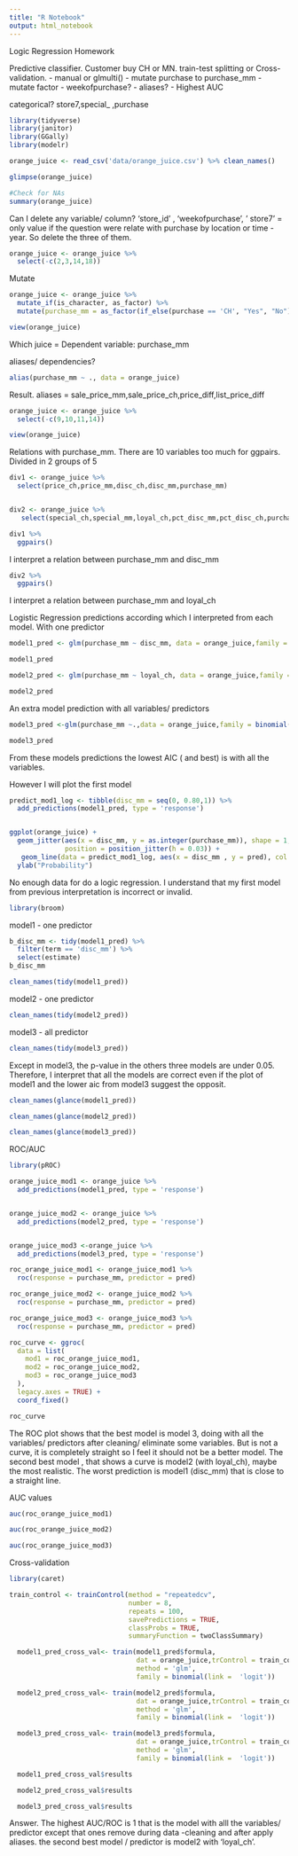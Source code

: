 ```yaml
---
title: "R Notebook"
output: html_notebook
---
```

Logic Regression Homework

Predictive classifier. Customer buy CH or MN. train-test splitting or Cross-validation.
 - manual or glmulti()
 - mutate purchase to purchase_mm
 - mutate factor
 - weekofpurchase?
 - aliases?
 - Highest AUC


categorical? store7,special_ ,purchase
```r
library(tidyverse)
library(janitor)
library(GGally)
library(modelr)
```

```r
orange_juice <- read_csv('data/orange_juice.csv') %>% clean_names()

glimpse(orange_juice)
```

```r
#Check for NAs
summary(orange_juice)
```

Can I delete any variable/ column?
'store_id' , 'weekofpurchase', ' store7' = only value if the question were  relate with purchase by location or time -year. So delete the three of them.

```r
orange_juice <- orange_juice %>% 
  select(-c(2,3,14,18))
```

Mutate 


```r
orange_juice <- orange_juice %>% 
  mutate_if(is_character, as_factor) %>%
  mutate(purchase_mm = as_factor(if_else(purchase == 'CH', "Yes", "No")))
```

```r
view(orange_juice)
```

Which juice = Dependent variable: purchase_mm 

aliases/ dependencies?

```r

alias(purchase_mm ~ ., data = orange_juice)
```
Result. aliases = sale_price_mm,sale_price_ch,price_diff,list_price_diff



```r
orange_juice <- orange_juice %>% 
  select(-c(9,10,11,14))
```

```r
view(orange_juice)
```


Relations with purchase_mm.
There are 10 variables too much for ggpairs. Divided in 2 groups of 5

```r
div1 <- orange_juice %>% 
  select(price_ch,price_mm,disc_ch,disc_mm,purchase_mm)


div2 <- orange_juice %>% 
   select(special_ch,special_mm,loyal_ch,pct_disc_mm,pct_disc_ch,purchase_mm)

```


```r
div1 %>% 
  ggpairs()
```
I interpret a relation  between purchase_mm and disc_mm


```r
div2 %>% 
  ggpairs()
```

I interpret a relation  between purchase_mm and loyal_ch



Logistic Regression predictions according which I interpreted from each model. With one predictor

```r

model1_pred <- glm(purchase_mm ~ disc_mm, data = orange_juice,family = binomial(link = 'logit')) 

model1_pred
```


```r
model2_pred <- glm(purchase_mm ~ loyal_ch, data = orange_juice,family = binomial(link = 'logit'))

model2_pred
```

An extra model prediction with all variables/ predictors

```r
model3_pred <-glm(purchase_mm ~.,data = orange_juice,family = binomial(link = 'logit'))

model3_pred
```

From these models predictions the lowest AIC ( and best) is with all the variables.

However I will plot the first model

```r
predict_mod1_log <- tibble(disc_mm = seq(0, 0.80,1)) %>% 
  add_predictions(model1_pred, type = 'response')


ggplot(orange_juice) +
  geom_jitter(aes(x = disc_mm, y = as.integer(purchase_mm)), shape = 1, 
              position = position_jitter(h = 0.03)) + 
   geom_line(data = predict_mod1_log, aes(x = disc_mm , y = pred), col = 'red') + 
  ylab("Probability")
```

No enough data for do a logic regression. I understand that my first model from previous interpretation is incorrect or invalid.

```r
library(broom)
```

model1 - one predictor


```r
b_disc_mm <- tidy(model1_pred) %>% 
  filter(term == 'disc_mm') %>% 
  select(estimate)
b_disc_mm
```

```r
clean_names(tidy(model1_pred))
```

model2  - one predictor

```r
clean_names(tidy(model2_pred))
```

model3 - all predictor
```r
clean_names(tidy(model3_pred))
```

Except in model3, the p-value in the others three models are under 0.05. Therefore, I interpret that all the models are correct even if the plot of model1 and the lower aic from model3 suggest the opposit.

```r
clean_names(glance(model1_pred))
```
```r
clean_names(glance(model2_pred))
```
```r
clean_names(glance(model3_pred))
```



ROC/AUC

```r
library(pROC)
```

```r
orange_juice_mod1 <- orange_juice %>% 
  add_predictions(model1_pred, type = 'response')


orange_juice_mod2 <- orange_juice %>% 
  add_predictions(model2_pred, type = 'response')


orange_juice_mod3 <-orange_juice %>% 
  add_predictions(model3_pred, type = 'response')

```


```r
roc_orange_juice_mod1 <- orange_juice_mod1 %>% 
  roc(response = purchase_mm, predictor = pred)
```

```r
roc_orange_juice_mod2 <- orange_juice_mod2 %>% 
  roc(response = purchase_mm, predictor = pred)
```


```r
roc_orange_juice_mod3 <- orange_juice_mod3 %>% 
  roc(response = purchase_mm, predictor = pred)
```



```r
roc_curve <- ggroc(
  data = list(
    mod1 = roc_orange_juice_mod1, 
    mod2 = roc_orange_juice_mod2,
    mod3 = roc_orange_juice_mod3
  ), 
  legacy.axes = TRUE) +
  coord_fixed()

roc_curve
```

The ROC plot shows that the best model is model 3, doing with all the variables/ predictors after cleaning/ eliminate some variables. But is not a curve, it is completely straight so I feel it should not be a better model. The second best model , that shows a curve is model2 (with loyal_ch), maybe the most realistic. The worst prediction is model1 (disc_mm) that is close to a straight line.

AUC values

```r
auc(roc_orange_juice_mod1)
```


```r
auc(roc_orange_juice_mod2)
```

```r
auc(roc_orange_juice_mod3)
```


Cross-validation
```r
library(caret)
```


```r
train_control <- trainControl(method = "repeatedcv", 
                              number = 8,
                              repeats = 100,
                              savePredictions = TRUE, 
                              classProbs = TRUE, 
                              summaryFunction = twoClassSummary)
```



```r
  model1_pred_cross_val<- train(model1_pred$formula,
                                dat = orange_juice,trControl = train_control,
                                method = 'glm',
                                family = binomial(link =  'logit'))
```

```r
  model2_pred_cross_val<- train(model2_pred$formula,
                                dat = orange_juice,trControl = train_control,
                                method = 'glm',
                                family = binomial(link =  'logit'))
```




```r
  model3_pred_cross_val<- train(model3_pred$formula,
                                dat = orange_juice,trControl = train_control,
                                method = 'glm',
                                family = binomial(link =  'logit'))
```


```r
  model1_pred_cross_val$results
```




```r
  model2_pred_cross_val$results
```


```r
  model3_pred_cross_val$results
```



Answer. The highest AUC/ROC is 1 that is the model with alll the variables/ predictor except that ones remove during data -cleaning and after apply aliases. the second best model / predictor  is model2 with 'loyal_ch'. 












